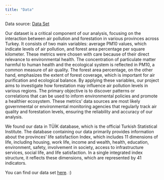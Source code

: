```yaml
---
title: "Data"
---
```


Data source: [Data Set](https://data.tuik.gov.tr/Bulten/Index?p=Illerde-Yasam-Endeksi-2015-24561)

Our dataset is a critical component of our analysis, focusing on the interaction between air pollution and forestation in various provinces across Turkey. It consists of two main variables: average PM10 values, which indicate levels of air pollution, and forest area percentage per square kilometer. These metrics were chosen with care because of their direct relevance to environmental health. The concentration of particulate matter harmful to human health and the ecological system is reflected in PM10, a common measure of air quality. The forest area percentage, on the other hand, emphasizes the extent of forest coverage, which is important for air purification and ecological balance. By applying these variables, our project aims to investigate how forestation may influence air pollution levels in various regions. The primary objective is to discover patterns or correlations that can be used to inform environmental policies and promote a healthier ecosystem. These metrics' data sources are most likely governmental or environmental monitoring agencies that regularly track air quality and forestation levels, ensuring the reliability and accuracy of our analysis.

We found our data in TÜİK database, which is the official Turkish Statistical Institute. The database containing our data primarily provides information about the provinces' life satisfaction Index, which includes 11 dimensions of life, including housing, work life, income and wealth, health, education, environment, safety, involvement in society, access to infrastructure services, social life, and life satisfaction. In a single integrated index structure, it reflects these dimensions, which are represented by 41 indicators.

You can find our data set [here](./project_data.RData). :)
